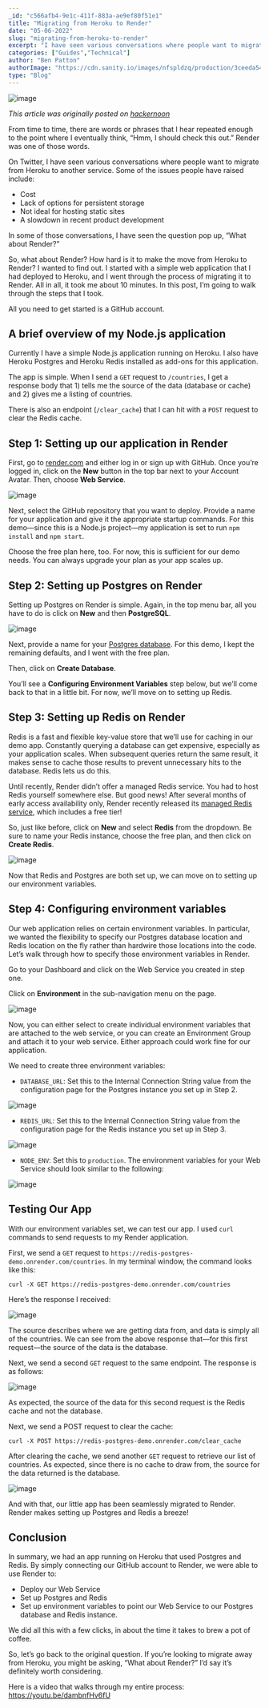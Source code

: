 ```yaml
---
_id: "c566afb4-9e1c-411f-883a-ae9ef80f51e1"
title: "Migrating from Heroku to Render"
date: "05-06-2022"
slug: "migrating-from-heroku-to-render"
excerpt: "I have seen various conversations where people want to migrate from Heroku to another service"
categories: ["Guides","Technical"]
author: "Ben Patton"
authorImage: "https://cdn.sanity.io/images/nfspldzq/production/3ceeda54221c7c0614ecc51f955c7be39a1da34e-512x512.jpg"
type: "Blog"
---
```


![image](https://cdn.sanity.io/images/nfspldzq/production/ee3bcbf9047d86cc0ffab1b22d8b3e8298f626d0-1600x840.png?w=450)

_This article was originally posted on [hackernoon](https://hackernoon.com/migrating-from-heroku-to-render)_

From time to time, there are words or phrases that I hear repeated enough to the point where I eventually think, “Hmm, I should check this out.” Render was one of those words. 

On Twitter, I have seen various conversations where people want to migrate from Heroku to another service. Some of the issues people have raised include:

- Cost
- Lack of options for persistent storage
- Not ideal for hosting static sites
- A slowdown in recent product development

In some of those conversations, I have seen the question pop up, “What about Render?”

So, what about Render? How hard is it to make the move from Heroku to Render? I wanted to find out. I started with a simple web application that I had deployed to Heroku, and I went through the process of migrating it to Render. All in all, it took me about 10 minutes. In this post, I’m going to walk through the steps that I took.

All you need to get started is a GitHub account.

## A brief overview of my Node.js application

Currently I have a simple Node.js application running on Heroku. I also have Heroku Postgres and Heroku Redis installed as add-ons for this application. 

The app is simple. When I send a ```GET``` request to ```/countries```, I get a response body that 1) tells me the source of the data (database or cache) and 2) gives me a listing of countries. 

There is also an endpoint (```/clear_cache```) that I can hit with a ```POST``` request to clear the Redis cache. 

## Step 1: Setting up our application in Render

First, go to [render.com](https://render.com/) and either log in or sign up with GitHub. Once you’re logged in, click on the **New** button in the top bar next to your Account Avatar. Then, choose **Web Service**.

![image](https://cdn.sanity.io/images/nfspldzq/production/e0861418249fc5e7a4973f85604154891eb4376e-1562x898.png?w=450)

Next, select the GitHub repository that you want to deploy. Provide a name for your application and give it the appropriate startup commands. For this demo—since this is a Node.js project—my application is set to run ```npm install``` and ```npm start```. 

Choose the free plan here, too. For now, this is sufficient for our demo needs. You can always upgrade your plan as your app scales up.

## Step 2: Setting up Postgres on Render

Setting up Postgres on Render is simple. Again, in the top menu bar, all you have to do is click on **New** and then **PostgreSQL**.

![image](https://cdn.sanity.io/images/nfspldzq/production/1cafa7826ffe5074052fd8e6c63b7250e5a50295-1564x950.png?w=450)

Next, provide a name for your [Postgres database](https://render.com/docs/databases). For this demo, I kept the remaining defaults, and I went with the free plan.

Then, click on **Create Database**. 

You’ll see a **Configuring Environment Variables** step below, but we’ll come back to that in a little bit. For now, we’ll move on to setting up Redis. 

## Step 3: Setting up Redis on Render

Redis is a fast and flexible key-value store that we’ll use for caching in our demo app. Constantly querying a database can get expensive, especially as your application scales. When subsequent queries return the same result, it makes sense to cache those results to prevent unnecessary hits to the database. Redis lets us do this.

Until recently, Render didn’t offer a managed Redis service. You had to host Redis yourself somewhere else. But good news! After several months of early access availability only, Render recently released its [managed Redis service](https://render.com/docs/redis), which includes a free tier!

So, just like before, click on **New** and select **Redis** from the dropdown. Be sure to name your Redis instance, choose the free plan, and then click on **Create Redis**. 

![image](https://cdn.sanity.io/images/nfspldzq/production/70ee975745827fa594aed63f6677f6b3ff2bf3e5-1560x970.png?w=450)

Now that Redis and Postgres are both set up, we can move on to setting up our environment variables. 

## Step 4: Configuring environment variables 

Our web application relies on certain environment variables. In particular, we wanted the flexibility to specify our Postgres database location and Redis location on the fly rather than hardwire those locations into the code. Let’s walk through how to specify those environment variables in Render.

Go to your Dashboard and click on the Web Service you created in step one. 

Click on **Environment** in the sub-navigation menu on the page. 

![image](https://cdn.sanity.io/images/nfspldzq/production/bd88956d5324ac392f5482b24b428037ce5af07a-1562x354.png?w=450)

Now, you can either select to create individual environment variables that are attached to the web service, or you can create an Environment Group and attach it to your web service. Either approach could work fine for our application.

We need to create three environment variables:


- ```DATABASE_URL```: Set this to the Internal Connection String value from the configuration page for the Postgres instance you set up in Step 2.

![image](https://cdn.sanity.io/images/nfspldzq/production/90a579cd351611ae12a9912f3b1048a230dd49cf-1530x534.png?w=450)

- ```REDIS_URL```: Set this to the Internal Connection String value from the configuration page for the Redis instance you set up in Step 3.

![image](https://cdn.sanity.io/images/nfspldzq/production/214de444d91adc2884eacab5f2862781b8310717-1556x412.png?w=450)

- ```NODE_ENV```: Set this to ```production```.
The environment variables for your Web Service should look similar to the following:

![image](https://cdn.sanity.io/images/nfspldzq/production/4a8f435982c1a0dac9cb2eaec66c1eeb7fcf7264-1560x678.png?w=450)

## Testing Our App

With our environment variables set, we can test our app. I used ```curl``` commands to send requests to my Render application.

First, we send a ```GET``` request to ```https://redis-postgres-demo.onrender.com/countries```. In my terminal window, the command looks like this:

```curl -X GET https://redis-postgres-demo.onrender.com/countries```

Here’s the response I received:

![image](https://cdn.sanity.io/images/nfspldzq/production/046732e4500c19c3b2c0be900889590840ab99e5-1496x650.png?w=450)

The source describes where we are getting data from, and data is simply all of the countries. We can see from the above response that—for this first request—the source of the data is the database. 

Next, we send a second ```GET``` request to the same endpoint. The response is as follows:

![image](https://cdn.sanity.io/images/nfspldzq/production/d9747096bc0a3dfae69570995fa6408e213f7d33-1410x688.png?w=450)

As expected, the source of the data for this second request is the Redis cache and not the database.

Next, we send a POST request to clear the cache:

```curl -X POST https://redis-postgres-demo.onrender.com/clear_cache```

After clearing the cache, we send another ```GET``` request to retrieve our list of countries. As expected, since there is no cache to draw from, the source for the data returned is the database.

![image](https://cdn.sanity.io/images/nfspldzq/production/0233a3b74d6b9a871c978a853f4c68c7c3de2919-1490x586.png?w=450)

And with that, our little app has been seamlessly migrated to Render. Render makes setting up Postgres and Redis a breeze!

## Conclusion

In summary, we had an app running on Heroku that used Postgres and Redis. By simply connecting our GitHub account to Render, we were able to use Render to:

- Deploy our Web Service 
- Set up Postgres and Redis
- Set up environment variables to point our Web Service to our Postgres database and Redis instance.

We did all this with a few clicks, in about the time it takes to brew a pot of coffee.

So, let’s go back to the original question. If you’re looking to migrate away from Heroku, you might be asking, “What about Render?” I’d say it’s definitely worth considering.

Here is a video that walks through my entire process:
https://youtu.be/dambnfHv6fU


